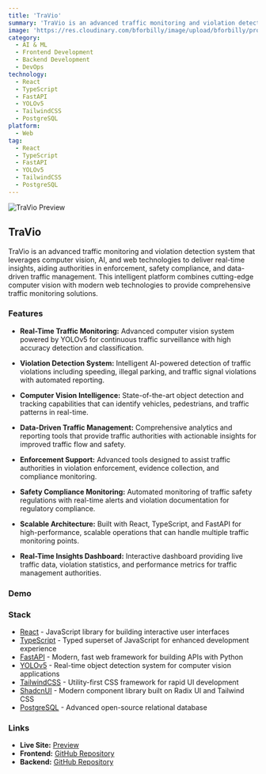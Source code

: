 ```yaml
---
title: 'TraVio'
summary: 'TraVio is an advanced traffic monitoring and violation detection system that leverages computer vision, AI, and web technologies to deliver real-time insights, aiding authorities in enforcement, safety compliance, and data-driven traffic management.'
image: 'https://res.cloudinary.com/bforbilly/image/upload/bforbilly/projects/travio'
category:
  - AI & ML
  - Frontend Development
  - Backend Development
  - DevOps
technology:
  - React
  - TypeScript
  - FastAPI
  - YOLOv5
  - TailwindCSS
  - PostgreSQL
platform:
  - Web
tag:
  - React
  - TypeScript
  - FastAPI
  - YOLOv5
  - TailwindCSS
  - PostgreSQL
---
```


![TraVio Preview](https://res.cloudinary.com/bforbilly/image/upload/bforbilly/projects/travio)

## TraVio

TraVio is an advanced traffic monitoring and violation detection system that leverages computer vision, AI, and web technologies to deliver real-time insights, aiding authorities in enforcement, safety compliance, and data-driven traffic management. This intelligent platform combines cutting-edge computer vision with modern web technologies to provide comprehensive traffic monitoring solutions.

### Features

- **Real-Time Traffic Monitoring:** Advanced computer vision system powered by YOLOv5 for continuous traffic surveillance with high accuracy detection and classification.

- **Violation Detection System:** Intelligent AI-powered detection of traffic violations including speeding, illegal parking, and traffic signal violations with automated reporting.

- **Computer Vision Intelligence:** State-of-the-art object detection and tracking capabilities that can identify vehicles, pedestrians, and traffic patterns in real-time.

- **Data-Driven Traffic Management:** Comprehensive analytics and reporting tools that provide traffic authorities with actionable insights for improved traffic flow and safety.

- **Enforcement Support:** Advanced tools designed to assist traffic authorities in violation enforcement, evidence collection, and compliance monitoring.

- **Safety Compliance Monitoring:** Automated monitoring of traffic safety regulations with real-time alerts and violation documentation for regulatory compliance.

- **Scalable Architecture:** Built with React, TypeScript, and FastAPI for high-performance, scalable operations that can handle multiple traffic monitoring points.

- **Real-Time Insights Dashboard:** Interactive dashboard providing live traffic data, violation statistics, and performance metrics for traffic management authorities.

### Demo


<div className="flex justify-center">
  <div className="relative">
    <Safari
      url="travio-knowing.circleit.dev"
      className="!w-full !h-auto"
      videoSrc="https://res.cloudinary.com/bforbilly/video/upload/bforbilly/projects/demo/demo-travio"
      mode="default"
    />
  </div>
</div>

### Stack

- [React](https://reactjs.org) - JavaScript library for building interactive user interfaces
- [TypeScript](https://www.typescriptlang.org) - Typed superset of JavaScript for enhanced development experience
- [FastAPI](https://fastapi.tiangolo.com) - Modern, fast web framework for building APIs with Python
- [YOLOv5](https://github.com/ultralytics/yolov5) - Real-time object detection system for computer vision applications
- [TailwindCSS](https://tailwindcss.com) - Utility-first CSS framework for rapid UI development
- [ShadcnUI](https://ui.shadcn.com) - Modern component library built on Radix UI and Tailwind CSS
- [PostgreSQL](https://www.postgresql.org) - Advanced open-source relational database

### Links

- **Live Site:** [Preview](https://travio-knowing.circleit.dev)
- **Frontend:** [GitHub Repository](https://github.com/bforbilly24/trafficviolation-react-frontend-app)
- **Backend:** [GitHub Repository](https://github.com/Troyyiii/detectiontrafficviolation-fastapi-backend)

